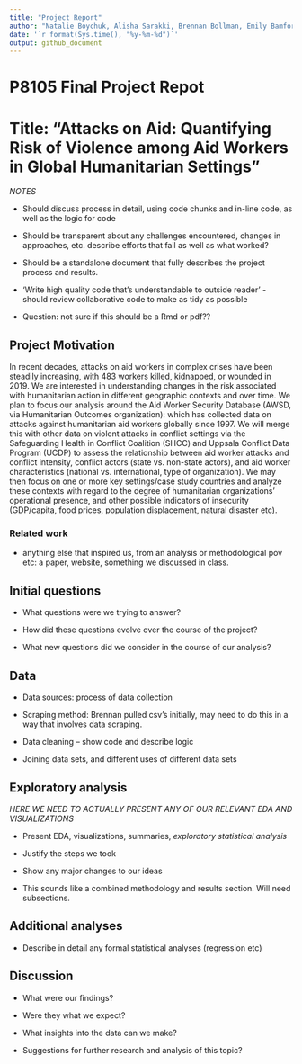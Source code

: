 ```yaml
---
title: "Project Report"
author: "Natalie Boychuk, Alisha Sarakki, Brennan Bollman, Emily Bamforth, Kailey Rishovd"
date: '`r format(Sys.time(), "%y-%m-%d")`'
output: github_document
---
```


# P8105 Final Project Repot 

# Title: "Attacks on Aid: Quantifying Risk of Violence among Aid Workers in Global Humanitarian Settings" 

*NOTES* 

* Should discuss process in detail, using code chunks and in-line code, as well as the logic for code
* Should be transparent about any challenges encountered, changes in approaches, etc. describe efforts that fail as well as what worked?
* Should be a standalone document that fully describes the project process and results. 
* 'Write high quality code that's understandable to outside reader' - should review collaborative code to make as tidy as possible

* Question: not sure if this should be a Rmd or pdf??

## Project Motivation

In recent decades, attacks on aid workers in complex crises have been steadily increasing, with 483 workers killed, kidnapped, or wounded in 2019. We are interested in understanding changes in the risk associated with humanitarian action in different geographic contexts and over time. We plan to focus our analysis around the Aid Worker Security Database (AWSD, via Humanitarian Outcomes organization): which has collected data on attacks against humanitarian aid workers globally since 1997. We will merge this with other data on violent attacks in conflict settings via the Safeguarding Health in Conflict Coalition (SHCC) and Uppsala Conflict Data Program (UCDP) to assess the relationship between aid worker attacks and conflict intensity, conflict actors (state vs. non-state actors), and aid worker characteristics (national vs. international, type of organization). We may then focus  on one or more key settings/case study countries and analyze these contexts with regard to the degree of humanitarian organizations’ operational presence, and other possible indicators of insecurity (GDP/capita, food prices, population displacement, natural disaster etc). 

### Related work

* anything else that inspired us, from an analysis or methodological pov etc: a paper, website, something we discussed in class.

## Initial questions

* What questions were we trying to answer?

* How did these questions evolve over the course of the project?

* What new questions did we consider in the course of our analysis?

## Data 

* Data sources: process of data collection

* Scraping method: Brennan pulled csv's initially, may need to do this in a way that involves data scraping.

* Data cleaning -- show code and describe logic

* Joining data sets, and different uses of different data sets

## Exploratory analysis

*HERE WE NEED TO ACTUALLY PRESENT ANY OF OUR RELEVANT EDA AND VISUALIZATIONS*

* Present EDA, visualizations, summaries, *exploratory statistical analysis*

* Justify the steps we took

* Show any major changes to our ideas

* This sounds like a combined methodology and results section. Will need subsections.

## Additional analyses

* Describe in detail any formal statistical analyses (regression etc)

## Discussion

* What were our findings? 

* Were they what we expect?

* What insights into the data can we make?

* Suggestions for further research and analysis of this topic?

